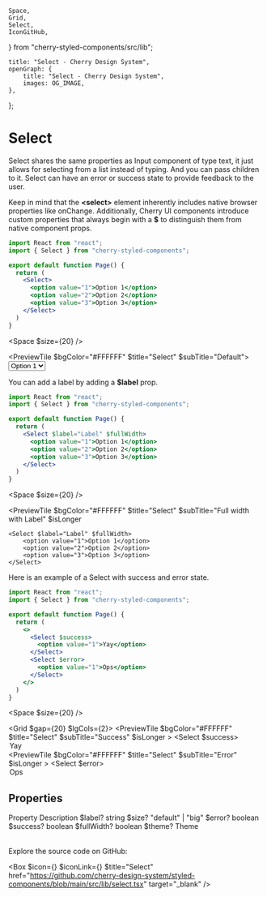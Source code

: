 	Space,
	Grid,
	Select,
	IconGitHub,
} from "cherry-styled-components/src/lib";

	title: "Select - Cherry Design System",
	openGraph: {
		title: "Select - Cherry Design System",
		images: OG_IMAGE,
	},
};

# Select

Select shares the same properties as Input component of type text, it just allows for selecting from a list instead of typing. And you can pass children to it. Select can have an error or success state to provide feedback to the user.

Keep in mind that the **\<select>** element inherently includes native browser properties like onChange. Additionally, Cherry UI components introduce custom properties that always begin with a **$** to distinguish them from native component props.

```jsx
import React from "react";
import { Select } from "cherry-styled-components";

export default function Page() {
  return (
    <Select>
      <option value="1">Option 1</option>
      <option value="2">Option 2</option>
      <option value="3">Option 3</option>
    </Select>
  )
}
```

<Space $size={20} />

<PreviewTile $bgColor="#FFFFFF" $title="Select" $subTitle="Default">
	<Select>
		<option value="1">Option 1</option>
		<option value="2">Option 2</option>
		<option value="3">Option 3</option>
	</Select>
</PreviewTile>

You can add a label by adding a **$label** prop.

```jsx
import React from "react";
import { Select } from "cherry-styled-components";

export default function Page() {
  return (
    <Select $label="Label" $fullWidth>
      <option value="1">Option 1</option>
      <option value="2">Option 2</option>
      <option value="3">Option 3</option>
    </Select>
  )
}
```
<Space $size={20} />

<PreviewTile
	$bgColor="#FFFFFF"
	$title="Select"
	$subTitle="Full width with Label"
	$isLonger
>
	<Select $label="Label" $fullWidth>
		<option value="1">Option 1</option>
		<option value="2">Option 2</option>
		<option value="3">Option 3</option>
	</Select>
</PreviewTile>

Here is an example of a Select with success and error state.

```jsx
import React from "react";
import { Select } from "cherry-styled-components";

export default function Page() {
  return (
    <>
      <Select $success>
        <option value="1">Yay</option>
      </Select>
      <Select $error>
        <option value="1">Ops</option>
      </Select>
    </>
  )
}
```
<Space $size={20} />

<Grid $gap={20} $lgCols={2}>
	<PreviewTile
		$bgColor="#FFFFFF"
		$title="Select"
		$subTitle="Success"
		$isLonger
	>
		<Select $success>
			<option value="1">Yay</option>
		</Select>
	</PreviewTile>
	<PreviewTile
		$bgColor="#FFFFFF"
		$title="Select"
		$subTitle="Error"
		$isLonger
	>
		<Select $error>
			<option value="1">Ops</option>
		</Select>
	</PreviewTile>
</Grid>

## Properties

<Table>
	<TableRow>
		<TableHead>Property</TableHead>
		<TableHead>Description</TableHead>
	</TableRow>
	<TableRow>
		<TableData $code>$label?</TableData>
		<TableData>string</TableData>
	</TableRow>
	<TableRow>
		<TableData $code>$size?</TableData>
		<TableData>"default" | "big"</TableData>
	</TableRow>
	<TableRow>
		<TableData $code>$error?</TableData>
		<TableData>boolean</TableData>
	</TableRow>
	<TableRow>
		<TableData $code>$success?</TableData>
		<TableData>boolean</TableData>
	</TableRow>
	<TableRow>
		<TableData $code>$fullWidth?</TableData>
		<TableData>boolean</TableData>
	</TableRow>
	<TableRow>
		<TableData $code>$theme?</TableData>
		<TableData>Theme</TableData>
	</TableRow>
</Table>

Explore the source code on GitHub:

<Box
	$icon={<IconFile />}
	$iconLink={<IconGitHub />}
	$title="Select"
	href="https://github.com/cherry-design-system/styled-components/blob/main/src/lib/select.tsx"
	target="_blank"
/>
